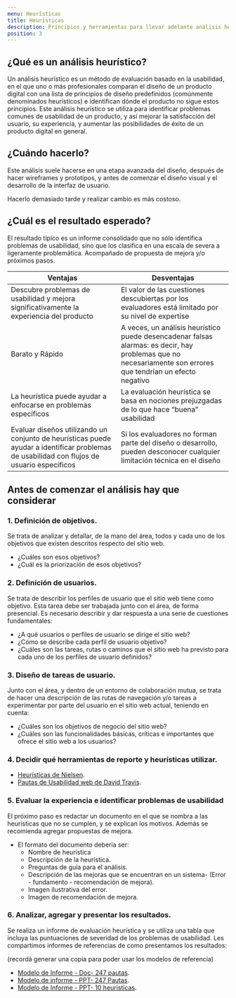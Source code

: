 ```yaml
---
menu: Heurísticas
title: Heurísticas
description: Principios y herramientas para llevar adelante análisis heurásticos
position: 3
---
```


## ¿Qué es un análisis heurístico?

Un análisis heurístico es un método de evaluación basado en la usabilidad, en el que uno o más profesionales comparan el diseño de un producto digital con una lista de principios de diseño predefinidos (comúnmente denominados heurísticos) e identifican dónde el producto no sigue estos principios.
Este análisis heurístico se utiliza para identificar problemas comunes de usabilidad de un producto, y así mejorar la satisfacción del usuario, su experiencia, y aumentar las posibilidades de éxito de un producto digital en general.

## ¿Cuándo hacerlo?

Este análisis suele hacerse en una etapa avanzada del diseño, después de hacer wireframes y prototipos, y antes de comenzar el diseño visual y el desarrollo de la interfaz de usuario.

Hacerlo demasiado tarde y realizar cambio es más costoso.

## ¿Cuál es el resultado esperado?

El resultado típico es un informe consolidado que no sólo identifica problemas de usabilidad, sino que los clasifica en una escala de severa a ligeramente problemática. Acompañado de propuesta de mejora y/o próximos pasos.


| Ventajas              | Desventajas        | 
| ----------------------- | ------------------ |
| Descubre problemas de usabilidad y mejora significativamente la experiencia del producto | El valor de las cuestiones descubiertas por los evaluadores está limitado por su nivel de expertise |
| Barato y Rápido  | A veces, un análisis heurístico puede desencadenar falsas alarmas: es decir, hay problemas que no necesariamente son errores que tendrían un efecto negativo |
| La heurística puede ayudar a enfocarse en problemas específicos | La evaluación heurística se basa en nociones prejuzgadas de lo que hace “buena” usabilidad  |
| Evaluar diseños utilizando un conjunto de heurísticas puede ayudar a identificar problemas de usabilidad con flujos de usuario específicos | Si los evaluadores no forman parte del diseño o desarrollo, pueden desconocer cualquier limitación técnica en el diseño  |


## Antes de comenzar el análisis hay que considerar


### 1. **Definición de objetivos.** 
Se trata de analizar y detallar, de la mano del área, todos y cada uno de los objetivos que existen descritos respecto del sitio web.

 - ¿Cuáles son esos objetivos?
 - ¿Cuál es la priorización de esos objetivos?
    
### 2. **Definición de usuarios.** 
Se trata de describir los perfiles de usuario que el sitio web tiene como objetivo. Esta tarea debe ser trabajada junto con el área, de forma presencial. Es necesario describir y dar respuesta a una serie de cuestiones fundamentales:
    
 - ¿A qué usuarios o perfiles de usuario se dirige el sitio web?
 - ¿Cómo se describe cada perfil de usuario objetivo?
 - ¿Cuáles son las tareas, rutas o caminos que el sitio web ha previsto para cada uno de los perfiles de usuario definidos?    
  
### 3. **Diseño de tareas de usuario.** 
Junto con el área, y dentro de un entorno de colaboración mutua, se trata de hacer una descripción de las rutas de navegación y/o tareas a experimentar por parte del usuario en el sitio web actual, teniendo en cuenta:

 - ¿Cuáles son los objetivos de negocio del sitio web?
 - ¿Cuáles son las funcionalidades básicas, críticas e importantes que ofrece el sitio web a los usuarios?

### 4. **Decidir qué herramientas de reporte y heurísticas utilizar.**

 - [Heurísticas de Nielsen](https://github.com/gcba/estandares/blob/master/src/pages/pautas/usabilidad/heur%C3%ADsticas/10_heur%C3%ADsitcas.mdx).
 - [Pautas de Usabilidad web de David Travis](https://github.com/gcba/estandares/blob/master/src/pages/pautas/usabilidad/heur%C3%ADsticas/247_pautas.mdx).
    
### 5. **Evaluar la experiencia e identificar problemas de usabilidad** 

El próximo paso es redactar un documento en el que se nombra a las heurísticas que no se cumplen, y se explican los motivos. Además se recomienda agregar propuestas de mejora. 

- El formato del documento debería ser:
    - Nombre de heurística
    - Descripción de la heurística.
    - Preguntas de guía para el análisis.
    - Descripción de las mejoras que se encuentran en un sistema- (Error - fundamento - recomendación de mejora).
    - Imagen ilustrativa del error.
    - Imagen de recomendación de mejora.


### 6. **Analizar, agregar y presentar los resultados.**

Se realiza un informe de evaluación heurística y se utiliza una tabla que incluya las puntuaciones de severidad de los problemas de usabilidad.
Les compartimos informes de referencias de como presentamos los resultados:

 (recordá generar una copia para poder usar los modelos de referencia)

- [Modelo de Informe - Doc- 247 pautas](https://docs.google.com/document/d/1OJL0m8E1W_foO3PLcyXmlgMx_PGXii93FDc0gAQsvos/edit?usp=sharing).
 - [Modelo de informe - PPT- 247 Pautas](https://docs.google.com/presentation/d/1wdiO7aEE3KlHaVsdL6-Va7wcIu-kWxL_sAjJFATuciY/edit?usp=sharing).
 - [Modelo de Informe - PPT- 10 heuristicas](https://docs.google.com/presentation/d/1xcWjjcGPcjX8DpZ_8LZIYsPwHlu6kdLvM0dVBTyzdCk/edit?usp=sharing).
